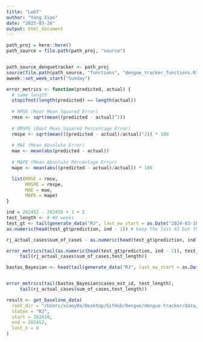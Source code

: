 ```yaml
---
title: "LwGT"
author: "Yang Xiao"
date: "2025-03-26"
output: html_document
---
```


```r
path_proj = here::here()
path_source = file.path(path_proj, "source")


path_source_denguetracker <- path_proj
source(file.path(path_source, "functions", "dengue_tracker_functions.R"))
aweek::set_week_start("Sunday")
```

```r
error_metrics <- function(predicted, actual) {
  # same length
  stopifnot(length(predicted) == length(actual))
  
  # RMSE (Root Mean Squared Error)
  rmse <- sqrt(mean((predicted - actual)^2))
  
  # RMSPE (Root Mean Squared Percentage Error)
  rmspe <- sqrt(mean(((predicted - actual)/actual)^2)) * 100
  
  # MAE (Mean Absolute Error)
  mae <- mean(abs(predicted - actual))
  
  # MAPE (Mean Absolute Percentage Error)
  mape <- mean(abs((predicted - actual)/actual)) * 100

  list(RMSE = rmse,
       RMSPE = rmspe,
       MAE = mae,
       MAPE = mape)
}

ind = 202452 - 202410 + 1 + 2
test_length <- 8 #8 weeks
test_gt <- tail(generate_data("RJ", last_ew_start = as.Date("2024-03-10"), ew = 202410, save=F), ind) 
as.numeric(head(test_gt$prediction, ind - 2)) # keep the last 43 but the very last one is removed

rj_actual_cases$sum_of_cases - as.numeric(head(test_gt$prediction, ind - 2)) 

error_metrics(tail(as.numeric(head(test_gt$prediction, ind - 2)), test_length), 
     tail(rj_actual_cases$sum_of_cases,test_length))
```

```r
bastos_Bayesian <- head(tail(generate_data("RJ", last_ew_start = as.Date("2024-12-29"), ew = 202452, save=F) , ind), ind - 2)


error_metrics(tail(bastos_Bayesian$cases_est_id, test_length), 
     tail(rj_actual_cases$sum_of_cases,test_length))
```
```r

result <- get_baseline_data(
  root_dir = "/Users/xiaoy0a/Desktop/GitHub/Dengue/dengue-tracker/data/weekly_data/infodengue",
  states = "RJ",
  start = 202410,
  end = 202452,
  last_n = 8
)
```

